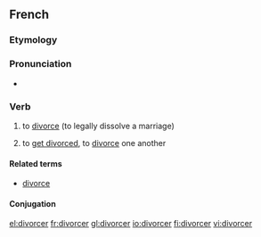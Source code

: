 ==French==

===Etymology===
{{suffix|divorce|er|lang=fr}}

===Pronunciation===
* {{IPA|/di.vɔʁ.se/|lang=fr}}

===Verb===
{{fr-verb}}

# {{transitive}} to [[divorce]] (to legally dissolve a marriage)
# {{reflexive|se divorcer|lang=fr}} to [[get divorced]], to [[divorce]] one another

====Related terms====
*[[divorce#French|divorce]]

====Conjugation====
{{fr-conj-cer|divor|avoir}}

[[el:divorcer]]
[[fr:divorcer]]
[[gl:divorcer]]
[[io:divorcer]]
[[fi:divorcer]]
[[vi:divorcer]]